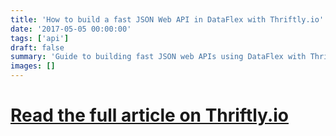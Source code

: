 ```yaml
---
title: 'How to build a fast JSON Web API in DataFlex with Thriftly.io'
date: '2017-05-05 00:00:00'
tags: ['api']
draft: false
summary: 'Guide to building fast JSON web APIs using DataFlex with Thriftly.io integration for efficient API development and deployment.'
images: []
---
```


# [Read the full article on Thriftly.io](https://blog.mertech.com/how-to-build-a-fast-json-web-api-in-dataflex-with-thriftly) 